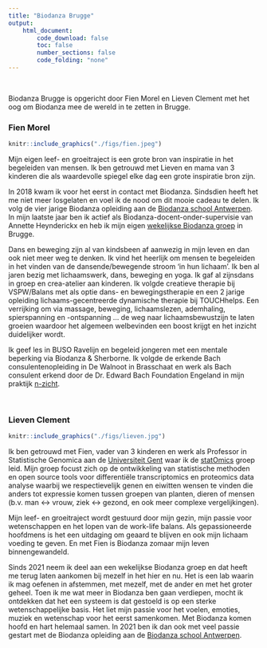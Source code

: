 ```yaml
---
title: "Biodanza Brugge"
output:
    html_document:
        code_download: false
        toc: false
        number_sections: false
        code_folding: "none"
---
```


</br>

Biodanza Brugge is opgericht door Fien Morel en Lieven Clement met het oog om Biodanza mee de wereld in te zetten in Brugge.

### Fien Morel 
```r
knitr::include_graphics("./figs/fien.jpeg")
```

Mijn eigen leef- en groeitraject is een grote bron van inspiratie in het begeleiden van mensen. Ik ben getrouwd met Lieven en mama van 3 kinderen die als waardevolle spiegel elke dag een grote inspiratie bron zijn.  

In 2018 kwam ik voor het eerst in contact met Biodanza. Sindsdien heeft het me niet meer losgelaten en voel ik de nood om dit mooie cadeau te delen. Ik volg de vier jarige Biodanza opleiding aan de [Biodanza school Antwerpen](https://www.biodanzaschoolantwerpen.be/). In mijn laatste jaar ben ik actief als Biodanza-docent-onder-supervisie van Annette Heynderickx en heb ik mijn eigen [wekelijkse Biodanza groep](./activiteiten.html) in Brugge.  

Dans en beweging zijn al van kindsbeen af aanwezig in mijn leven en dan ook niet meer weg te denken. Ik vind het heerlijk om mensen te begeleiden in het vinden van de dansende/bewegende stroom ‘in hun lichaam’. Ik ben al jaren bezig met lichaamswerk, dans, beweging en yoga. Ik gaf al zijnsdans in groep en crea-atelier aan kinderen. Ik volgde creatieve therapie bij VSPW/Balans met als optie dans- en bewegingstherapie en een 2 jarige opleiding lichaams-gecentreerde dynamische therapie bij TOUCHhelps. Een verrijking om via massage, beweging, lichaamslezen, ademhaling, spierspanning en -ontspanning … de weg naar lichaamsbewustzijn te laten groeien waardoor het algemeen welbevinden een boost krijgt en het inzicht duidelijker wordt.  

Ik geef les in BUSO Ravelijn en begeleid jongeren met een mentale beperking via Biodanza & Sherborne. Ik volgde de erkende Bach consulentenopleiding in De Walnoot in Brasschaat en werk als Bach consulent erkend door de Dr. Edward Bach Foundation Engeland in mijn praktijk [n-zicht](https://www.n-zicht.be). 

</br>

### Lieven Clement

```r
knitr::include_graphics("./figs/lieven.jpg")
```

 Ik ben getrouwd met Fien, vader van 3 kinderen en werk als Professor in Statistische Genomica aan de [Universiteit Gent](https://www.ugent.be) waar ik de [statOmics](https://statomics.github.io/) groep leid. Mijn groep focust zich op de ontwikkeling van statistische methoden en open source tools voor differentiële transcriptomics en proteomics data analyse waarbij we respectievelijk genen en eiwitten wensen te vinden die anders tot expressie komen tussen groepen van planten, dieren of mensen (b.v. man $\leftrightarrow$ vrouw, ziek $\leftrightarrow$ gezond, en ook meer complexe vergelijkingen).  
 
Mijn leef- en groeitraject wordt gestuurd door mijn gezin, mijn passie voor wetenschappen en het lopen van de work-life balans.
Als gepassioneerde hoofdmens is het een uitdaging om geaard te blijven en ook mijn lichaam voeding te geven. En met Fien is Biodanza zomaar mijn leven binnengewandeld.  

Sinds 2021 neem ik deel aan een wekelijkse Biodanza groep en dat heeft me terug laten aankomen bij mezelf in het hier en nu. Het is een lab waarin ik mag oefenen in afstemmen, met mezelf, met de ander en met het groter geheel. Toen ik me wat meer in Biodanza ben gaan verdiepen, mocht ik ontdekken dat het een systeem is dat gestoeld is op een sterke wetenschappelijke basis. Het liet mijn passie voor het voelen, emoties, muziek en wetenschap voor het eerst samenkomen. Met Biodanza komen hoofd en hart helemaal samen. In 2021 ben ik dan ook met veel passie gestart met de Biodanza opleiding aan de [Biodanza school Antwerpen](https://www.biodanzaschoolantwerpen.be/). 

